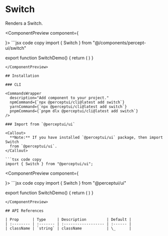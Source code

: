 
<h1 className="text-4xl font-bold mt-5">Switch</h1>
<p className="text-xl">Renders a Switch.</p>
<IssueHeader source="components/switch/switch" />

<ComponentPreview component={
  <div className="flex items-center justify-center p-2 w-96 mx-auto">
    <Switch/>
  </div>
    }>
```jsx code copy
import { Switch } from "@/components/percept-ui/switch"

export function SwitchDemo() {
  return (
    <Switch/>
  )
}
```
</ComponentPreview>

## Installation

### CLI

<CommandsWrapper
  description="Add component to your project."
  npmCommand={`npx @perceptui/cli@latest add switch`}
  yarnCommand={`npx @perceptui/cli@latest add switch`}
  pnpmCommand={`pnpm dlx @perceptui/cli@latest add switch`}
/>

### Import from `@perceptui/ui`

<Callout>
  **Note:** If you have installed `@perceptui/ui` package, then import Switch
  from `@perceptui/ui`.
</Callout>

```tsx code copy
import { Switch } from "@perceptui/ui";
```

<ComponentPreview component={
  <div className="flex items-center justify-center p-2 w-96 mx-auto">
    <Switch/>
  </div>
    }>
```jsx code copy
import { Switch } from "@perceptui/ui"

export function SwitchDemo() {
  return (
    <Switch/>
  )
}
```
</ComponentPreview>

## API References

| Prop      | Type     | Description         | Default |
| :-------- | :------- | :------------------ | :------ |
| className | `string` | className           | \_      |
